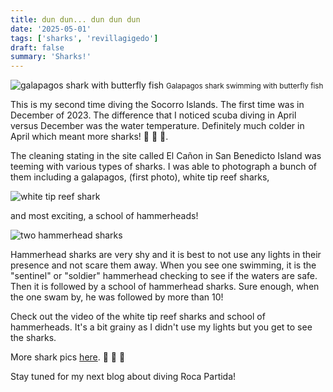 ```yaml
---
title: dun dun... dun dun dun
date: '2025-05-01'
tags: ['sharks', 'revillagigedo']
draft: false
summary: 'Sharks!'
---
```


<Image
  src="/static/images/socorro-apr2025/shark-butterfly-fish.jpg"
  width={800}
  height={600}
  alt="galapagos shark with butterfly fish"
/>
<small>Galapagos shark swimming with butterfly fish</small>

This is my second time diving the Socorro Islands. The first time was in December of 2023. The difference that I noticed scuba diving in April versus December was the water temperature. Definitely much colder in April which meant more sharks! 🦈 🦈 🦈.

The cleaning stating in the site called El Cañon in San Benedicto Island was teeming with various types of sharks. I was able to photograph a bunch of them including a galapagos, (first photo), white tip reef sharks,

<Image
  src="/static/images/socorro-apr2025/whitetip-reefshark.jpg"
  width={800}
  height={600}
  alt="white tip reef shark"
/>

and most exciting, a school of hammerheads!

<Image
  src="/static/images/socorro-apr2025/hammerheads.jpg"
  width={800}
  height={600}
  alt="two hammerhead sharks"
/>

Hammerhead sharks are very shy and it is best to not use any lights in their presence and not scare them away. When you see one swimming, it is the "sentinel" or "soldier" hammerhead checking to see if the waters are safe. Then it is followed by a school of hammerhead sharks. Sure enough, when the one swam by, he was followed by more than 10!

Check out the video of the white tip reef sharks and school of hammerheads. It's a bit grainy as I didn't use my lights but you get to see the sharks.

<YouTube embedId="rec3OK9h7FU?si=yUzwQkLcBVT-7uH5" />

More shark pics [here](https://generosalitton.smugmug.com/Socorro-Sharks2025/n-5BFnNG). 🦈 🦈 🦈

Stay tuned for my next blog about diving Roca Partida!
